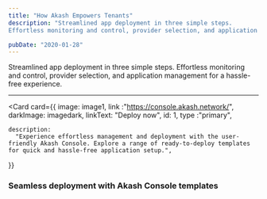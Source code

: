 ```yaml
---
title: "How Akash Empowers Tenants"
description: "Streamlined app deployment in three simple steps. 
Effortless monitoring and control, provider selection, and application management for a hassle-free experience."

pubDate: "2020-01-28"
---
```


Streamlined app deployment in three simple steps.
Effortless monitoring and control, provider selection, and application management for a hassle-free experience.


<Illustration />

---



<Card
  card={{
    image: image1,
    link :"https://console.akash.network/",
    darkImage: imagedark,
    linkText: "Deploy now",
    id: 1,
    type :"primary",
   
    description:
      "Experience effortless management and deployment with the user-friendly Akash Console. Explore a range of ready-to-deploy templates for quick and hassle-free application setup.",
  }}
>
### Seamless deployment with Akash Console templates
</Card>
